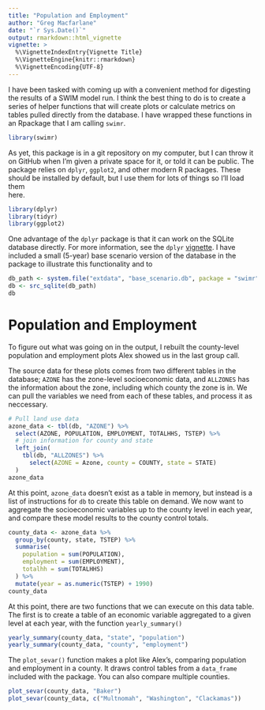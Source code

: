 ```yaml
---
title: "Population and Employment"
author: "Greg Macfarlane"
date: "`r Sys.Date()`"
output: rmarkdown::html_vignette
vignette: >
  %\VignetteIndexEntry{Vignette Title}
  %\VignetteEngine{knitr::rmarkdown}
  %\VignetteEncoding{UTF-8}
---
```


I have been tasked with coming up with a convenient method for digesting the 
results of a SWIM model run. I think the best thing to do is to create a series
of helper functions that will create plots or calculate metrics on tables pulled
directly from the database. I have wrapped these functions in an Rpackage that
I am calling `swimr`. 


```r
library(swimr)
```

As yet, this package is in a git repository on my computer, but I can throw it 
on GitHub when I'm given a private space for it, or told it can be public. The
package relies on `dplyr`, `ggplot2`, and other modern R packages. These should 
be installed by default, but I use them for lots of things so I'll load them   
here.

```r
library(dplyr)
library(tidyr)
library(ggplot2)
```

One advantage of the `dplyr` package is that it can work on the SQLite database
directly. For more information, see the `dplyr`
[vignette](http://cran.r-project.org/web/packages/dplyr/vignettes/databases.html).
I have included a small (5-year) base scenario version of the database in the
package to illustrate this functionality and to 

```r
db_path <- system.file("extdata", "base_scenario.db", package = "swimr")
db <- src_sqlite(db_path)
db
```


# Population and Employment
To figure out what was going on in the output, I rebuilt the county-level
population and employment plots Alex showed us in the last group call.

The source data for these plots comes from two different tables in the database;
`AZONE` has the zone-level socioeconomic data, and `ALLZONES` has the
information about the zone, including which county the zone is in. We can pull
the variables we need from each of these tables, and process it as neccessary.

```r
# Pull land use data
azone_data <- tbl(db, "AZONE") %>%
  select(AZONE, POPULATION, EMPLOYMENT, TOTALHHS, TSTEP) %>%
  # join information for county and state
  left_join(
    tbl(db, "ALLZONES") %>%
      select(AZONE = Azone, county = COUNTY, state = STATE)
  ) 
azone_data
```

At this point, `azone_data` doesn't exist as a table in memory, but instead
is a list of instructions for `db` to create this table on demand. We now want 
to aggregate the socioeconomic variables up to the county level in each year,
and compare these model results to the county control totals.

```r
county_data <- azone_data %>%
  group_by(county, state, TSTEP) %>%
  summarise(
    population = sum(POPULATION),
    employment = sum(EMPLOYMENT),
    totalhh = sum(TOTALHHS)
  ) %>%
  mutate(year = as.numeric(TSTEP) + 1990)
county_data
```

At this point, there are two functions that we can execute on this data table. 
The first is to create a table of an economic variable aggregated to a given
level at each year, with the function `yearly_summary()`

```r
yearly_summary(county_data, "state", "population")
yearly_summary(county_data, "county", "employment")
```

The `plot_sevar()` function makes a plot like Alex's, comparing population and 
employment in a county. It draws control tables from a `data_frame` included
with the package. You can also compare multiple counties.


```r
plot_sevar(county_data, "Baker")
plot_sevar(county_data, c("Multnomah", "Washington", "Clackamas"))
```




